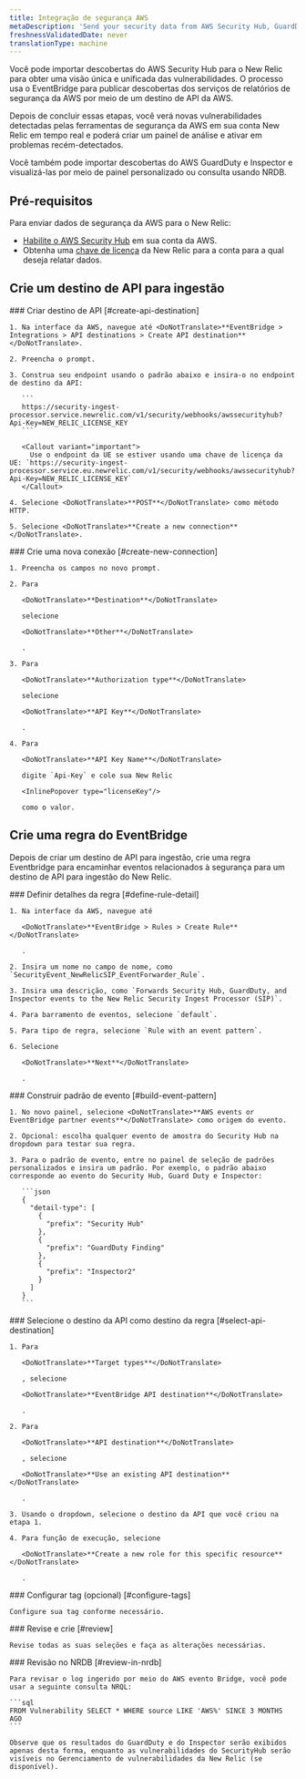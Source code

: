 ```yaml
---
title: Integração de segurança AWS
metaDescription: 'Send your security data from AWS Security Hub, GuardDuty, and inspector directly to New Relic.'
freshnessValidatedDate: never
translationType: machine
---
```


Você pode importar descobertas do AWS Security Hub para o New Relic para obter uma visão única e unificada das vulnerabilidades. O processo usa o EventBridge para publicar descobertas dos serviços de relatórios de segurança da AWS por meio de um destino de API da AWS.

Depois de concluir essas etapas, você verá novas vulnerabilidades detectadas pelas ferramentas de segurança da AWS em sua conta New Relic em tempo real e poderá criar um painel de análise e ativar <InlinePopover type="alerts"/>em problemas recém-detectados.

Você também pode importar descobertas do AWS GuardDuty e Inspector e visualizá-las por meio de painel personalizado ou consulta usando NRDB.

## Pré-requisitos

Para enviar dados de segurança da AWS para o New Relic:

* [Habilite o AWS Security Hub](https://docs.aws.amazon.com/securityhub/latest/userguide/securityhub-settingup.html) em sua conta da AWS.
* Obtenha uma [chave de licença](/docs/accounts-partnerships/install-new-relic/account-setup/license-key) da New Relic para a conta para a qual deseja relatar dados.

## Crie um destino de API para ingestão

<Steps>
  <Step>
    ### Criar destino de API [#create-api-destination]

    1. Na interface da AWS, navegue até <DoNotTranslate>**EventBridge > Integrations > API destinations > Create API destination**</DoNotTranslate>.

    2. Preencha o prompt.

    3. Construa seu endpoint usando o padrão abaixo e insira-o no endpoint de destino da API:

       ```
       https://security-ingest-processor.service.newrelic.com/v1/security/webhooks/awssecurityhub?Api-Key=NEW_RELIC_LICENSE_KEY
       ```

       <Callout variant="important">
         Use o endpoint da UE se estiver usando uma chave de licença da UE: `https://security-ingest-processor.service.eu.newrelic.com/v1/security/webhooks/awssecurityhub?Api-Key=NEW_RELIC_LICENSE_KEY`
       </Callout>

    4. Selecione <DoNotTranslate>**POST**</DoNotTranslate> como método HTTP.

    5. Selecione <DoNotTranslate>**Create a new connection**</DoNotTranslate>.
  </Step>

  <Step>
    ### Crie uma nova conexão [#create-new-connection]

    1. Preencha os campos no novo prompt.

    2. Para

       <DoNotTranslate>**Destination**</DoNotTranslate>

       selecione

       <DoNotTranslate>**Other**</DoNotTranslate>

       .

    3. Para

       <DoNotTranslate>**Authorization type**</DoNotTranslate>

       selecione

       <DoNotTranslate>**API Key**</DoNotTranslate>

       .

    4. Para

       <DoNotTranslate>**API Key Name**</DoNotTranslate>

       digite `Api-Key` e cole sua New Relic

       <InlinePopover type="licenseKey"/>

       como o valor.
  </Step>
</Steps>

## Crie uma regra do EventBridge

Depois de criar um destino de API para ingestão, crie uma regra Eventbridge para encaminhar eventos relacionados à segurança para um destino de API para ingestão do New Relic.

<Steps>
  <Step>
    ### Definir detalhes da regra [#define-rule-detail]

    1. Na interface da AWS, navegue até

       <DoNotTranslate>**EventBridge > Rules > Create Rule**</DoNotTranslate>

       .

    2. Insira um nome no campo de nome, como `SecurityEvent_NewRelicSIP_EventForwarder_Rule`.

    3. Insira uma descrição, como `Forwards Security Hub, GuardDuty, and Inspector events to the New Relic Security Ingest Processor (SIP)`.

    4. Para barramento de eventos, selecione `default`.

    5. Para tipo de regra, selecione `Rule with an event pattern`.

    6. Selecione

       <DoNotTranslate>**Next**</DoNotTranslate>

       .
  </Step>

  <Step>
    ### Construir padrão de evento [#build-event-pattern]

    1. No novo painel, selecione <DoNotTranslate>**AWS events or EventBridge partner events**</DoNotTranslate> como origem do evento.

    2. Opcional: escolha qualquer evento de amostra do Security Hub na dropdown para testar sua regra.

    3. Para o padrão de evento, entre no painel de seleção de padrões personalizados e insira um padrão. Por exemplo, o padrão abaixo corresponde ao evento do Security Hub, Guard Duty e Inspector:

       ```json
       {
         "detail-type": [
           {
             "prefix": "Security Hub"
           },
           {
             "prefix": "GuardDuty Finding"
           },
           {
             "prefix": "Inspector2"
           }
         ]
       }
       ```
  </Step>

  <Step>
    ### Selecione o destino da API como destino da regra [#select-api-destination]

    1. Para

       <DoNotTranslate>**Target types**</DoNotTranslate>

       , selecione

       <DoNotTranslate>**EventBridge API destination**</DoNotTranslate>

       .

    2. Para

       <DoNotTranslate>**API destination**</DoNotTranslate>

       , selecione

       <DoNotTranslate>**Use an existing API destination**</DoNotTranslate>

       .

    3. Usando o dropdown, selecione o destino da API que você criou na etapa 1.

    4. Para função de execução, selecione

       <DoNotTranslate>**Create a new role for this specific resource**</DoNotTranslate>

       .
  </Step>

  <Step>
    ### Configurar tag (opcional) [#configure-tags]

    Configure sua tag conforme necessário.
  </Step>

  <Step>
    ### Revise e crie [#review]

    Revise todas as suas seleções e faça as alterações necessárias.
  </Step>

  <Step>
    ### Revisão no NRDB [#review-in-nrdb]

    Para revisar o log ingerido por meio do AWS evento Bridge, você pode usar a seguinte consulta NRQL:

    ```sql
    FROM Vulnerability SELECT * WHERE source LIKE 'AWS%' SINCE 3 MONTHS AGO
    ```

    Observe que os resultados do GuardDuty e do Inspector serão exibidos apenas desta forma, enquanto as vulnerabilidades do SecurityHub serão visíveis no Gerenciamento de vulnerabilidades da New Relic (se disponível).
  </Step>
</Steps>